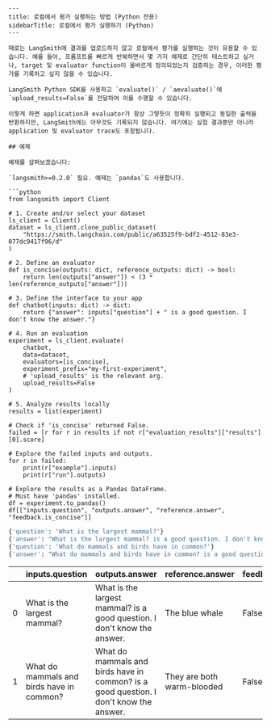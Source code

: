 ```mdx
---
title: 로컬에서 평가 실행하는 방법 (Python 전용)
sidebarTitle: 로컬에서 평가 실행하기 (Python)
---

때로는 LangSmith에 결과를 업로드하지 않고 로컬에서 평가를 실행하는 것이 유용할 수 있습니다. 예를 들어, 프롬프트를 빠르게 반복하면서 몇 가지 예제로 간단히 테스트하고 싶거나, target 및 evaluator function이 올바르게 정의되었는지 검증하는 경우, 이러한 평가를 기록하고 싶지 않을 수 있습니다.

LangSmith Python SDK를 사용하고 `evaluate()` / `aevaluate()`에 `upload_results=False`를 전달하여 이를 수행할 수 있습니다.

이렇게 하면 application과 evaluator가 항상 그렇듯이 정확히 실행되고 동일한 출력을 반환하지만, LangSmith에는 아무것도 기록되지 않습니다. 여기에는 실험 결과뿐만 아니라 application 및 evaluator trace도 포함됩니다.

## 예제

예제를 살펴보겠습니다:

`langsmith>=0.2.0` 필요. 예제는 `pandas`도 사용합니다.

```python
from langsmith import Client

# 1. Create and/or select your dataset
ls_client = Client()
dataset = ls_client.clone_public_dataset(
    "https://smith.langchain.com/public/a63525f9-bdf2-4512-83e3-077dc9417f96/d"
)

# 2. Define an evaluator
def is_concise(outputs: dict, reference_outputs: dict) -> bool:
    return len(outputs["answer"]) < (3 * len(reference_outputs["answer"]))

# 3. Define the interface to your app
def chatbot(inputs: dict) -> dict:
    return {"answer": inputs["question"] + " is a good question. I don't know the answer."}

# 4. Run an evaluation
experiment = ls_client.evaluate(
    chatbot,
    data=dataset,
    evaluators=[is_concise],
    experiment_prefix="my-first-experiment",
    # 'upload_results' is the relevant arg.
    upload_results=False
)

# 5. Analyze results locally
results = list(experiment)

# Check if 'is_concise' returned False.
failed = [r for r in results if not r["evaluation_results"]["results"][0].score]

# Explore the failed inputs and outputs.
for r in failed:
    print(r["example"].inputs)
    print(r["run"].outputs)

# Explore the results as a Pandas DataFrame.
# Must have 'pandas' installed.
df = experiment.to_pandas()
df[["inputs.question", "outputs.answer", "reference.answer", "feedback.is_concise"]]
```

```python
{'question': 'What is the largest mammal?'}
{'answer': "What is the largest mammal? is a good question. I don't know the answer."}
{'question': 'What do mammals and birds have in common?'}
{'answer': "What do mammals and birds have in common? is a good question. I don't know the answer."}
```

|   | inputs.question                           | outputs.answer                                                                         | reference.answer           | feedback.is\_concise |
| - | ----------------------------------------- | -------------------------------------------------------------------------------------- | -------------------------- | -------------------- |
| 0 | What is the largest mammal?               | What is the largest mammal? is a good question. I don't know the answer.               | The blue whale             | False                |
| 1 | What do mammals and birds have in common? | What do mammals and birds have in common? is a good question. I don't know the answer. | They are both warm-blooded | False                |
```